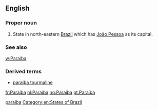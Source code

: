 ==English==

===Proper noun===
{{en-proper noun}}

# State in north-eastern [[Brazil]] which has [[João Pessoa]] as its capital.

===See also===
[[w:Paraíba]]

===Derived terms===
*[[paraiba tourmaline]]

[[Category:English terms spelled with Í|paraiba]]
[[Category:en:States of Brazil]]

[[fr:Paraíba]]
[[nl:Paraíba]]
[[no:Paraíba]]
[[pt:Paraíba]]